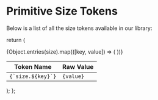 
<Meta title="Tokens/Primitives/Size" />

# Primitive Size Tokens

Below is a list of all the size tokens available in our library:


return (

<table style={{ width: "100%", borderCollapse: "collapse", textAlign: "left" }}>
  <thead>
    <tr>
      <th>Token Name</th>
      <th>Raw Value</th>
    </tr>
  </thead>
  <tbody>
    {Object.entries(size).map(([key, value]) => (
      <tr key={value}>
        <td>
          <code>{`size.${key}`}</code>
        </td>
        <td>
          <code>{value}</code>
        </td>
      </tr>
    ))}
  </tbody>
</table>
); };

<Table />

